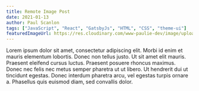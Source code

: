 ```yaml
---
title: Remote Image Post
date: 2021-01-13
author: Paul Scanlon
tags: ["JavaScript", "React", "GatsbyJs", "HTML", "CSS", "theme-ui"]
featuredImageUrl: https://res.cloudinary.com/www-paulie-dev/image/upload/v1603273280/paulie.dev/placeholder_ekfnq2.jpg
---
```


Lorem ipsum dolor sit amet, consectetur adipiscing elit. Morbi id enim et mauris elementum lobortis. Donec non tellus justo. Ut sit amet elit mauris. Praesent eleifend cursus luctus. Praesent posuere rhoncus maximus. Donec nec felis nec metus semper pharetra ut ut libero. Ut hendrerit dui ut tincidunt egestas. Donec interdum pharetra arcu, vel egestas turpis ornare a. Phasellus quis euismod diam, sed convallis dolor.
